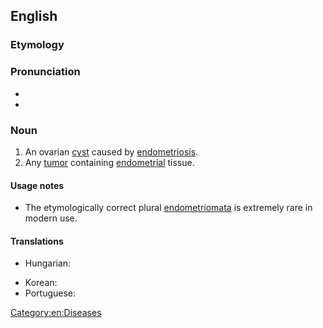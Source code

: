 ==English==

===Etymology===
{{suffix|endometrium|oma|lang=en}}

===Pronunciation===
* {{IPA|/ˌendəmitɹiˈəʊmə/|lang=en}}
* {{rhymes|əʊmə|lang=en}}

===Noun===
{{en-noun}}

# An ovarian [[cyst]] caused by [[endometriosis]].
# Any [[tumor]] containing [[endometrial]] tissue.

====Usage notes====
* The etymologically correct plural [[endometriomata]] is extremely rare in modern use.

====Translations====
{{trans-top|ovarian cyst}}
* Hungarian: {{t|hu|endometrióma}}
{{trans-mid}}
* Korean: {{t|ko|자궁내막종}}
* Portuguese: {{t|pt|endometrioma|m}}
{{trans-bottom}}

[[Category:en:Diseases]]